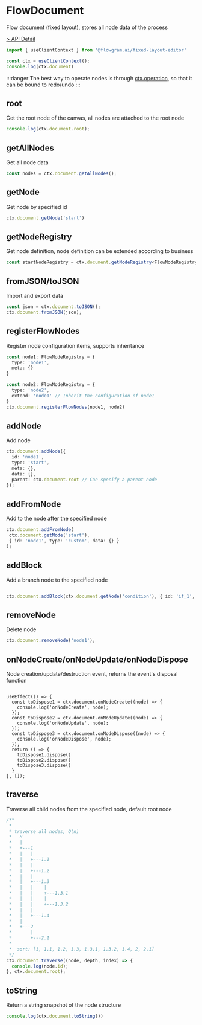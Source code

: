 # FlowDocument

Flow document (fixed layout), stores all node data of the process

[> API Detail](https://flowgram-ai.org/auto-docs/document/classes/FlowDocument.html)

```ts pure
import { useClientContext } from '@flowgram.ai/fixed-layout-editor'

const ctx = useClientContext();
console.log(ctx.document)
```

:::danger
The best way to operate nodes is through [ctx.operation](/api/services/flow-operation-service.html), so that it can be bound to redo/undo
:::


## root

Get the root node of the canvas, all nodes are attached to the root node

```ts pure
console.log(ctx.document.root);
```
## getAllNodes

Get all node data

```ts pure
const nodes = ctx.document.getAllNodes();
```

## getNode

Get node by specified id

```ts pure
ctx.document.getNode('start')
```

## getNodeRegistry

Get node definition, node definition can be extended according to business

```ts pure
const startNodeRegistry = ctx.document.getNodeRegistry<FlowNodeRegistry>('start')
```

## fromJSON/toJSON

Import and export data

```ts pure
const json = ctx.document.toJSON();
ctx.document.fromJSON(json);
```

## registerFlowNodes

Register node configuration items, supports inheritance

```ts pure
const node1: FlowNodeRegistry = {
  type: 'node1',
  meta: {}
}

const node2: FlowNodeRegistry = {
  type: 'node2',
  extend: 'node1' // Inherit the configuration of node1
}
ctx.document.registerFlowNodes(node1, node2)
```

## addNode

Add node

```ts pure
ctx.document.addNode({
  id: 'node1',
  type: 'start',
  meta: {},
  data: {},
  parent: ctx.document.root // Can specify a parent node
});

```

## addFromNode

Add to the node after the specified node

```ts pure
ctx.document.addFromNode(
 ctx.document.getNode('start'),
 { id: 'node1', type: 'custom', data: {} }
);

```

## addBlock

Add a branch node to the specified node

```ts pure

ctx.document.addBlock(ctx.document.getNode('condition'), { id: 'if_1', type: 'block', data: {} })
```

## removeNode

Delete node

```ts pure
ctx.document.removeNode('node1');
```

## onNodeCreate/onNodeUpdate/onNodeDispose

Node creation/update/destruction event, returns the event's disposal function

```tsx pure

useEffect(() => {
  const toDispose1 = ctx.document.onNodeCreate((node) => {
    console.log('onNodeCreate', node);
  });
  const toDispose2 = ctx.document.onNodeUpdate((node) => {
    console.log('onNodeUpdate', node);
  });
  const toDispose3 = ctx.document.onNodeDispose((node) => {
    console.log('onNodeDispose', node);
  });
  return () => {
    toDispose1.dispose()
    toDispose2.dispose()
    toDispose3.dispose()
  }
}, []);
```
## traverse

Traverse all child nodes from the specified node, default root node

```ts pure
/**
 *
 * traverse all nodes, O(n)
 *   R
 *   |
 *   +---1
 *   |   |
 *   |   +---1.1
 *   |   |
 *   |   +---1.2
 *   |   |
 *   |   +---1.3
 *   |   |    |
 *   |   |    +---1.3.1
 *   |   |    |
 *   |   |    +---1.3.2
 *   |   |
 *   |   +---1.4
 *   |
 *   +---2
 *       |
 *       +---2.1
 *
 *  sort: [1, 1.1, 1.2, 1.3, 1.3.1, 1.3.2, 1.4, 2, 2.1]
 */
ctx.document.traverse((node, depth, index) => {
  console.log(node.id);
}, ctx.document.root);
```

## toString

Return a string snapshot of the node structure

```ts pure
console.log(ctx.document.toString())
```

